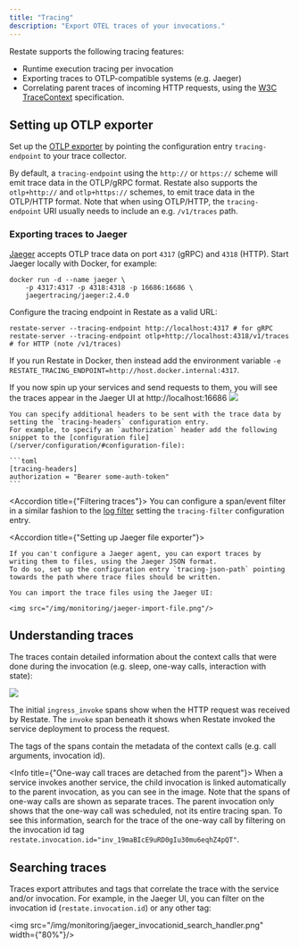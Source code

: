 ```yaml
---
title: "Tracing"
description: "Export OTEL traces of your invocations."
---
```


Restate supports the following tracing features:

* Runtime execution tracing per invocation
* Exporting traces to OTLP-compatible systems (e.g. Jaeger)
* Correlating parent traces of incoming HTTP requests, using the [W3C TraceContext](https://github.com/w3c/trace-context) specification.

## Setting up OTLP exporter

Set up the [OTLP exporter](https://github.com/open-telemetry/opentelemetry-collector/blob/main/exporter/otlpexporter/README.md) by pointing the configuration entry `tracing-endpoint` to your trace collector.

By default, a `tracing-endpoint` using the `http://` or `https://` scheme will emit trace data in the OTLP/gRPC format.
Restate also supports the `otlp+http://` and `otlp+https://` schemes, to emit trace data in the OTLP/HTTP format.
Note that when using OTLP/HTTP, the `tracing-endpoint` URI usually needs to include an e.g. `/v1/traces` path.

### Exporting traces to Jaeger

[Jaeger](https://www.jaegertracing.io/docs/2.4/deployment/) accepts OTLP trace data on port `4317` (gRPC) and `4318` (HTTP).
Start Jaeger locally with Docker, for example:

```shell
docker run -d --name jaeger \
    -p 4317:4317 -p 4318:4318 -p 16686:16686 \
    jaegertracing/jaeger:2.4.0
```

Configure the tracing endpoint in Restate as a valid URL:

```shell
restate-server --tracing-endpoint http://localhost:4317 # for gRPC
restate-server --tracing-endpoint otlp+http://localhost:4318/v1/traces # for HTTP (note /v1/traces)
```

If you run Restate in Docker, then instead add the environment variable `-e RESTATE_TRACING_ENDPOINT=http://host.docker.internal:4317`.

If you now spin up your services and send requests to them, you will see the traces appear in the Jaeger UI at http://localhost:16686
<img src="/img/monitoring/tracing_tour.png"/>

<AccordionGroup>
<Accordion title={"Specifying additional tracing headers"}>

    You can specify additional headers to be sent with the trace data by setting the `tracing-headers` configuration entry.
    For example, to specify an `authorization` header add the following snippet to the [configuration file](/server/configuration/#configuration-file):

    ```toml
    [tracing-headers]
    authorization = "Bearer some-auth-token"
    ```

</Accordion>

<Accordion title={"Filtering traces"}>
    You can configure a span/event filter in a similar fashion to the [log filter](/server/monitoring/logging#log-filter) setting the `tracing-filter` configuration entry.
</Accordion>

<Accordion title={"Setting up Jaeger file exporter"}>

    If you can't configure a Jaeger agent, you can export traces by writing them to files, using the Jaeger JSON format.
    To do so, set up the configuration entry `tracing-json-path` pointing towards the path where trace files should be written.

    You can import the trace files using the Jaeger UI:

    <img src="/img/monitoring/jaeger-import-file.png"/>
</Accordion>
</AccordionGroup>

## Understanding traces
The traces contain detailed information about the context calls that were done during the invocation (e.g. sleep, one-way calls, interaction with state):

<img src="/img/monitoring/tracing_span_tags.png"/>

The initial `ingress_invoke` spans show when the HTTP request was received by Restate. The `invoke` span beneath it shows when Restate invoked the service deployment to process the request.

The tags of the spans contain the metadata of the context calls (e.g. call arguments, invocation id).

<Info title={"One-way call traces are detached from the parent"}>
    When a service invokes another service, the child invocation is linked automatically to the parent invocation, as you can see in the image.
    Note that the spans of one-way calls are shown as separate traces. The parent invocation only shows that the one-way call was scheduled, not its entire tracing span.
    To see this information, search for the trace of the one-way call by filtering on the invocation id tag `restate.invocation.id="inv_19maBIcE9uRD0gIu30mu6eqhZ4pQT"`.
</Info>

## Searching traces

Traces export attributes and tags that correlate the trace with the service and/or invocation. For example, in the Jaeger UI, you can filter on the invocation id (`restate.invocation.id`) or any other tag:

<img src="/img/monitoring/jaeger_invocationid_search_handler.png" width={"80%"}/>

